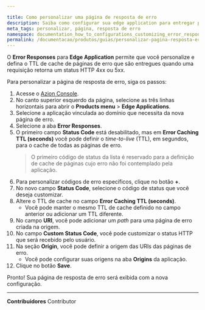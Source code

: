 ```yaml
---

title: Como personalizar uma página de resposta de erro
description: Saiba como configurar sua edge application para entregar páginas de erro personalizadas ao seu usuário baseada em códigos de erro HTTP.
meta_tags: personalizar, página, resposta de erro
namespace: documentation_how_to_configurations_customizing_error_response_page
permalink: /documentacao/produtos/guias/personalizar-pagina-resposta-erro/
---
```


O **Error Responses** para **Edge Application** permite que você personalize e defina o TTL de cache de páginas de erro que são entregues quando uma requisição retorna um status HTTP 4xx ou 5xx.

<LinkButton link="/pt-br/documentacao/produtos/build/edge-application/error-responses/" text="Saiba mais sobre Error Responses" />

Para personalizar a página de resposta de erro, siga os passos:

1. Acesse o [Azion Console](https://console.azion.com/).
2. No canto superior esquerdo da página, selecione as três linhas horizontais para abrir o **Products menu** > **Edge Applications**.
3. Selecione a aplicação vinculada ao domínio que necessita da nova página de erro.
4. Selecione a aba **Error Responses**.
5. O primeiro campo **Status Code** está desabilitado, mas em **Error Caching TTL (seconds)** você pode definir o *time-to-live* (TTL), em segundos, para o cache de todas as páginas de erro.
    > O primeiro código de status da lista é reservado para a definição de cache de páginas cujo erro não foi contemplado pela aplicação.
6. Para personalizar códigos de erro específicos, clique no botão **+**.
7. No novo campo **Status Code**, selecione o código de status que você deseja customizar.
8. Altere o TTL de cache no campo **Error Caching TTL (seconds)**.
   - Você pode manter o mesmo TTL de cache definido no campo anterior ou adicionar um TTL diferente.
9. No campo **URI**, você pode adicionar um *path* para uma página de erro criada na origem.
10. No campo **Custom Status Code**, você pode customizar o status HTTP que será recebido pelo usuário.
11. Na seção **Origin**, você pode definir a origem das URIs das páginas de erro.
    - Você pode configurar suas origens na aba **Origins** da aplicação.
12. Clique no botão **Save**.

Pronto! Sua página de resposta de erro será exibida com a nova configuração.





---


**Contribuidores** <ContributorList>Contributor</ContributorList>
